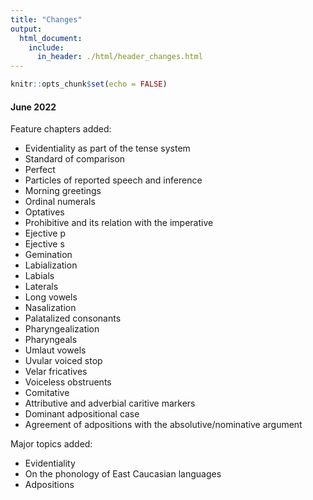 ```yaml
---
title: "Changes"
output:
  html_document:
    include:
      in_header: ./html/header_changes.html
---
```


```r
knitr::opts_chunk$set(echo = FALSE)
```

#### June 2022

Feature chapters added:

- Evidentiality as part of the tense system
- Standard of comparison
- Perfect
- Particles of reported speech and inference
- Morning greetings
- Ordinal numerals
- Optatives
- Prohibitive and its relation with the imperative
- Ejective p
- Ejective s
- Gemination
- Labialization
- Labials
- Laterals
- Long vowels
- Nasalization
- Palatalized consonants
- Pharyngealization
- Pharyngeals
- Umlaut vowels
- Uvular voiced stop
- Velar fricatives
- Voiceless obstruents
- Comitative
- Attributive and adverbial caritive markers
- Dominant adpositional case
- Agreement of adpositions with the absolutive/nominative argument

Major topics added:

- Evidentiality
- On the phonology of East Caucasian languages
- Adpositions